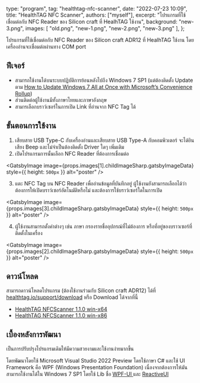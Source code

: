 
  type: "program",
  tag: "healthtag-nfc-scanner",
  date: "2022-07-23 10:09",
  title: "HealthTAG NFC Scanner",
  authors: ["myself"],
  excerpt: "โปรแกรมที่ใช้เชื่อมต่อกับ NFC Reader ของ Silicon craft ที่ HealhTAG ใช้งาน",
  background: "new-3.png",
  images: [
    "old.png",
    "new-1.png",
    "new-2.png",
    "new-3.png"
  ],
};

โปรแกรมที่ใช้เชื่อมต่อกับ NFC Reader ของ Silicon craft ADR12 ที่ HealhTAG ใช้งาน โดยเครื่องอ่านจะเชื่อมต่อผ่านทาง COM port

## ฟีเจอร์

- สามารถใช้งานได้บนระบบปฏิบัติการย้อนหลังไปถึง Windows 7 SP1 (แต่ต้องติดตั้ง Update ตาม [How to Update Windows 7 All at Once with Microsoft’s Convenience Rollup](https://www.howtogeek.com/255435/how-to-update-windows-7-all-at-once-with-microsofts-convenience-rollup/))
- ส่วนติดต่อผู้ใช้งานมีทั้งภาษาไทยและภาษาอังกฤษ
- สามารเลือกบราว์เซอร์ในการเปิด Link ที่อ่านจาก NFC Tag ได้

## ขั้นตอนการใช้งาน

1. เสียบสาย USB Type-C กับเครื่องอ่านและเสียบสาย USB Type-A กับคอมพิวเตอร์ จะได้ยินเสียง Beep และไม่จำเป็นต้องติดตั้ง Driver ใดๆ เพิ่มเติม
2. เปิดโปรแกรมการนั้นเลือก NFC Reader ที่ต้องการเชื่อมต่อ

<GatsbyImage
  image={props.images[1].childImageSharp.gatsbyImageData}
  style={{ height: `500px` }}
  alt="poster"
/>

3. แตะ NFC Tag บน NFC Reader เพื่ออ่านข้อมูลที่บันทึกอยู่ ผู้ใช้งานยังสามารถเลือกได้ว่าต้องการให้เปิดบราว์เซอร์อัตโนมัติหรือไม่ และต้องการใช้บราว์เซอร์ใดในการเปิด

<GatsbyImage
  image={props.images[3].childImageSharp.gatsbyImageData}
  style={{ height: `500px` }}
  alt="poster"
/>

4. ผู้ใช้งานสามารถตั้งค่าต่างๆ เช่น ภาษา กรองรายชื่ออุปกรณ์ที่ไม่ต้องการ หรือที่อยู่ของบราวเซอร์ที่ติดตั้งในเครื่อง

<GatsbyImage
  image={props.images[2].childImageSharp.gatsbyImageData}
  style={{ height: `500px` }}
  alt="poster"
/>

## ดาวน์โหลด

สามารถดาวน์โหลดโปรแกรม (ต้องใช้งานร่วมกับ Silicon craft ADR12) ได้ที่ [healthtag.io/support/download](https://healthtag.io/support/download) หรือ Download ได้จากที่นี้

- [HealthTAG NFCScanner 1.1.0 win-x64](https://healthtagdecentralizedhealth.sharepoint.com/:u:/s/teams/EVNJdG5ocV9Gow_VDhe6jTwBGTN8se78AzaahmGcI7DRwg?e=X9lgW8)
- [HealthTAG NFCScanner 1.1.0 win-x86](https://healthtagdecentralizedhealth.sharepoint.com/:u:/s/teams/EWRVTtWRo79PiORDzaR85mUB4x__ltQnnI__u6Spqf-32Q?e=4H5dir)

## เบื้องหลังการพัฒนา

เป็นการปรับปรุงโปรแกรมเดิมให้มีความสวยงามและใช้งานง่ายมากขึ้น

โดยพัฒนาโดยใช้ Microsoft Visual Studio 2022 Preview โดยใช้ภาษา C# และใช้ UI Framework คือ WPF (Windows Presentation Foundation) เนื่องจากต้องการให้มันสามารถใช้งานได้ใน Windows 7 SP1 โดยใช้ Lib ชื่อ [WPF-UI ](https://github.com/lepoco/wpfui) และ [ReactiveUI](https://www.reactiveui.net/)